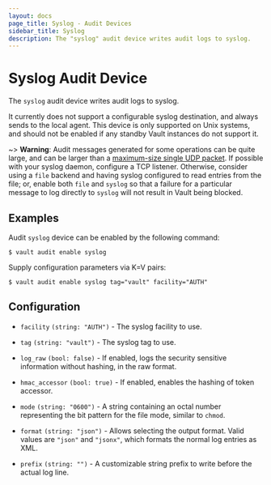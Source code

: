 ```yaml
---
layout: docs
page_title: Syslog - Audit Devices
sidebar_title: Syslog
description: The "syslog" audit device writes audit logs to syslog.
---
```


# Syslog Audit Device

The `syslog` audit device writes audit logs to syslog.

It currently does not support a configurable syslog destination, and always
sends to the local agent. This device is only supported on Unix systems,
and should not be enabled if any standby Vault instances do not support it.

~> **Warning**: Audit messages generated for some operations can be quite
large, and can be larger than a [maximum-size single UDP
packet](https://tools.ietf.org/html/rfc5426#section-3.1). If possible with your
syslog daemon, configure a TCP listener. Otherwise, consider using a `file`
backend and having syslog configured to read entries from the file; or, enable
both `file` and `syslog` so that a failure for a particular message to log
directly to `syslog` will not result in Vault being blocked.

## Examples

Audit `syslog` device can be enabled by the following command:

```shell-session
$ vault audit enable syslog
```

Supply configuration parameters via K=V pairs:

```shell-session
$ vault audit enable syslog tag="vault" facility="AUTH"
```

## Configuration

- `facility` `(string: "AUTH")` - The syslog facility to use.

- `tag` `(string: "vault")` - The syslog tag to use.

- `log_raw` `(bool: false)` - If enabled, logs the security sensitive
  information without hashing, in the raw format.

- `hmac_accessor` `(bool: true)` - If enabled, enables the hashing of token
  accessor.

- `mode` `(string: "0600")` - A string containing an octal number representing
  the bit pattern for the file mode, similar to `chmod`.

- `format` `(string: "json")` - Allows selecting the output format. Valid values
  are `"json"` and `"jsonx"`, which formats the normal log entries as XML.

- `prefix` `(string: "")` - A customizable string prefix to write before the
  actual log line.
